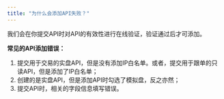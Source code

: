 ```yaml
---
title: "为什么会添加API失败？"
---
```


我们会在你提交API时对API的有效性进行在线验证，验证通过后才可添加。

**常见的API添加错误：**

1. 提交用于交易的实盘API，但是没有添加IP白名单。或者，提交用于跟单的只读API，但是添加了IP白名单；
2. 创建的是实盘API，但是添加API时勾选了模拟盘，反之亦然；
3. 提交API时，相关的字段信息填写错误。